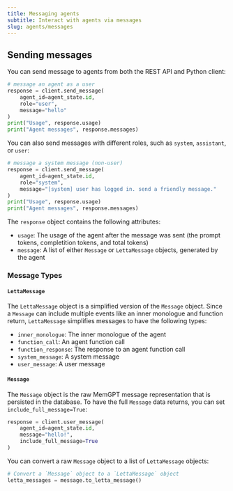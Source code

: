 ```yaml
---
title: Messaging agents
subtitle: Interact with agents via messages
slug: agents/messages
---
```



## Sending messages 
You can send message to agents from both the REST API and Python client: 
```python
# message an agent as a user
response = client.send_message(
    agent_id=agent_state.id, 
    role="user", 
    message="hello"
)
print("Usage", response.usage)
print("Agent messages", response.messages)
```
You can also send messages with different roles, such as `system`, `assistant`, or `user`: 
```python
# message a system message (non-user)
response = client.send_message(
    agent_id=agent_state.id, 
    role="system", 
    message="[system] user has logged in. send a friendly message."
)
print("Usage", response.usage)
print("Agent messages", response.messages)
```
The `response` object contains the following attributes:
* `usage`: The usage of the agent after the message was sent (the prompt tokens, completition tokens, and total tokens) 
* `message`: A list of either `Message` or `LettaMessage` objects, generated by the agent


### Message Types 

#### `LettaMessage`
The `LettaMessage` object is a simplified version of the `Message` object. Since a `Message` can include multiple events like an inner monologue and function return, `LettaMessage` simplifies messages to have the following types: 
* `inner_monologue`: The inner monologue of the agent
* `function_call`: An agent function call 
* `function_response`: The response to an agent function call
* `system_message`: A system message
* `user_message`: A user message


#### `Message`
The `Message` object is the raw MemGPT message representation that is persisted in the database. To have the full `Message` data returns, you can set `include_full_message=True`:
```python
response = client.user_message(
    agent_id=agent_state.id, 
    message="hello!", 
    include_full_message=True
)
```
You can convert a raw `Message` object to a list of `LettaMessage` objects: 
```python
# Convert a `Message` object to a `LettaMessage` object
letta_messages = message.to_letta_message()
```

